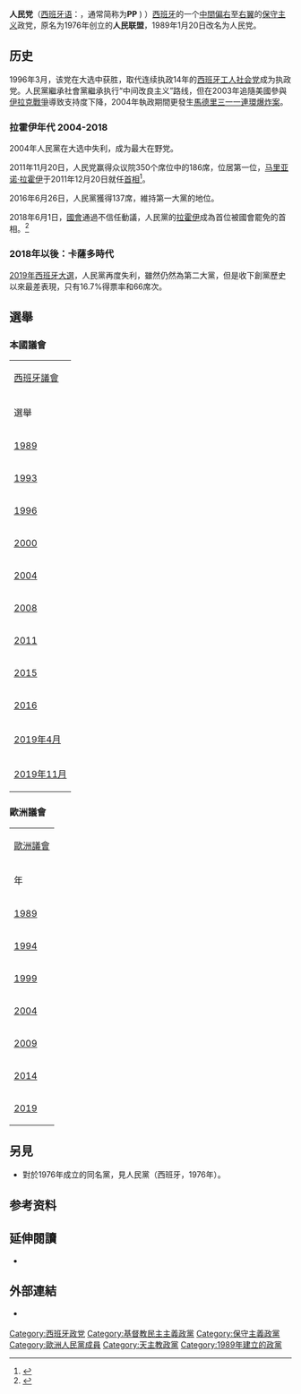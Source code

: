 {{Infobox political party
|name         = 人民党
|native_name  = ''Partido Popular''
|abbreviation = PP
|logo         = PP icono 2019.svg
|colorcode          = {{Party_meta/color/人民黨 (西班牙)}}
|president          = [[巴勃羅·卡薩多|巴勃羅·卡薩多]]
|secretary_general  = {{le|德奥特罗·加尔西亚·俄贺亚|Teodoro García Egeal}}
|spokesperson       = {{le|拉斐尔·埃尔南多·弗莱勒|Rafael Hernando Fraile|拉斐尔·埃尔南多}}
|founder            = {{le|曼努埃尔·弗拉加·伊里瓦内|Manuel Fraga Iribarne}}
|founded            = 1989年1月20日
|dissolved          = <!-- {{End date|YYYY|MM|DD}} -->
|merger             = {{le|人民联盟 (西班牙)|People's Alliance (Spain)|人民联盟}}、{{le|人民民主党 (西班牙)|People's Democratic Party (Spain)|人民民主党}}、{{le|自由党 (西班牙, 1976-89)|Liberal Party (Spain, 1976–89)|自由党}}
|split              =
|predecessor        = {{le|人民联盟 (西班牙)|People's Alliance (Spain)|人民联盟}}
|merged             =
|successor          =
|headquarters       = [[西班牙|西班牙]][[马德里|马德里]]赫诺瓦街13号<br>28004
|newspaper          =
|student_wing       =
|youth_wing         = {{le|西班牙人民党新世代|New Generations of the People’s Party of Spain|新世代}}
|membership_year    = 2018年
|membership         = 66,706<ref>{{Cite web |url=https://www.elconfidencial.com/espana/2018-06-26/solo-64-523-militantes-del-pp-se-inscriben-para-elegir-al-sucesor-de-rajoy_1584409/. |title=El Confidencial (in Spanish). 26 June 2018. Retrieved 26 June 2018. |access-date=2021-08-29 |archive-date=2022-04-12 |archive-url=https://web.archive.org/web/20220412022118/https://www.elconfidencial.com/espana/2018-06-26/solo-64-523-militantes-del-pp-se-inscriben-para-elegir-al-sucesor-de-rajoy_1584409/ }}</ref>
|ideology           = {{nowrap|[[保守主义|保守主义]]<ref name="Nordsieck">{{Cite web |url=http://www.parties-and-elections.eu/spain.html |title=Parties and Elections in Europe: The database about parliamentary elections and political parties in Europe, by Wolfram Nordsieck |accessdate=2015-12-28 |archive-date=2016-01-26 |archive-url=https://web.archive.org/web/20160126211820/http://www.parties-and-elections.eu/spain.html |dead-url=no }}</ref><ref name="HlousekKopecek">{{Citation |first1=Vít |last1=Hloušek |first2=Lubomír |last2=Kopeček |title=Origin, Ideology and Transformation of Political Parties: East-Central and Western Europe Compared |publisher=Ashgate |year=2010 |isbn=978-0-7546-7840-3 |page=159 |url=https://books.google.com/books?id=K79sdX-amEgC&printsec=frontcover&dq=hlousek+kopecek&hl=en&sa=X&ei=OCpiT_68OoaChQejzNGiCA&ved=0CDIQ6AEwAA#v=onepage&q=people%27s%20party%20spain&f=false |quote=From its original emphasis on a 'united and Catholic Spain', in the 1980s and 1990s it gradually evolved under the leadership of José Maria Aznar into a pragmatically-oriented conservative formation, with Christian democratic and, even more strongly, economically liberal elements. |accessdate=2015-12-28 |archive-date=2016-05-12 |archive-url=https://web.archive.org/web/20160512221217/https://books.google.com/books?id=K79sdX-amEgC&printsec=frontcover&dq=hlousek+kopecek&hl=en&sa=X&ei=OCpiT_68OoaChQejzNGiCA&ved=0CDIQ6AEwAA#v=onepage&q=people%27s%20party%20spain&f=false |dead-url=no }}</ref><ref name="Nordsieck"/><br>[[社会保守主义|社会保守主义]]<ref name="Nordsieck">{{Cite web |url=http://www.parties-and-elections.eu/spain.html |title=Parties and Elections in Europe: The database about parliamentary elections and political parties in Europe, by Wolfram Nordsieck |accessdate=2015-12-28 |archive-date=2016-01-26 |archive-url=https://web.archive.org/web/20160126211820/http://www.parties-and-elections.eu/spain.html |dead-url=no }}</ref><ref name="HlousekKopecek">{{Citation |first1=Vít |last1=Hloušek |first2=Lubomír |last2=Kopeček |title=Origin, Ideology and Transformation of Political Parties: East-Central and Western Europe Compared |publisher=Ashgate |year=2010 |isbn=978-0-7546-7840-3 |page=159 |url=https://books.google.com/books?id=K79sdX-amEgC&printsec=frontcover&dq=hlousek+kopecek&hl=en&sa=X&ei=OCpiT_68OoaChQejzNGiCA&ved=0CDIQ6AEwAA#v=onepage&q=people%27s%20party%20spain&f=false |quote=From its original emphasis on a 'united and Catholic Spain', in the 1980s and 1990s it gradually evolved under the leadership of José Maria Aznar into a pragmatically-oriented conservative formation, with Christian democratic and, even more strongly, economically liberal elements. |accessdate=2015-12-28 |archive-date=2016-05-12 |archive-url=https://web.archive.org/web/20160512221217/https://books.google.com/books?id=K79sdX-amEgC&printsec=frontcover&dq=hlousek+kopecek&hl=en&sa=X&ei=OCpiT_68OoaChQejzNGiCA&ved=0CDIQ6AEwAA#v=onepage&q=people%27s%20party%20spain&f=false |dead-url=no }}</ref><ref name="Nordsieck"/><br>[[民族保守主义|民族保守主义]]<ref>{{Cite book|url = https://books.google.com/books?id=s1yvBAAAQBAJ&pg=PR19|title = Catholicism and Nationalism: Changing Nature of Party Politics|isbn = 9781317610618|last1 = Resende|first1 = Madalena Meyer|date = 3 October 2014|access-date = 2022-05-02|archive-date = 2022-02-17|archive-url = https://web.archive.org/web/20220217172941/https://books.google.com/books?id=s1yvBAAAQBAJ&pg=PR19}}<br>{{Cite web |url=http://www.parties-and-elections.eu/spain.html |title=Parties and Elections in Europe: The database about parliamentary elections and political parties in Europe, by Wolfram Nordsieck |accessdate=2015-12-28 |archive-date=2016-01-26 |archive-url=https://web.archive.org/web/20160126211820/http://www.parties-and-elections.eu/spain.html |dead-url=no }}<br>{{Citation |first1=Vít |last1=Hloušek |first2=Lubomír |last2=Kopeček |title=Origin, Ideology and Transformation of Political Parties: East-Central and Western Europe Compared |publisher=Ashgate |year=2010 |isbn=978-0-7546-7840-3 |page=159 |url=https://books.google.com/books?id=K79sdX-amEgC&printsec=frontcover&dq=hlousek+kopecek&hl=en&sa=X&ei=OCpiT_68OoaChQejzNGiCA&ved=0CDIQ6AEwAA#v=onepage&q=people%27s%20party%20spain&f=false |quote=From its original emphasis on a 'united and Catholic Spain', in the 1980s and 1990s it gradually evolved under the leadership of José Maria Aznar into a pragmatically-oriented conservative formation, with Christian democratic and, even more strongly, economically liberal elements. |accessdate=2015-12-28 |archive-date=2016-05-12 |archive-url=https://web.archive.org/web/20160512221217/https://books.google.com/books?id=K79sdX-amEgC&printsec=frontcover&dq=hlousek+kopecek&hl=en&sa=X&ei=OCpiT_68OoaChQejzNGiCA&ved=0CDIQ6AEwAA#v=onepage&q=people%27s%20party%20spain&f=false |dead-url=no }}</ref><br>[[自由保守主义|自由保守主义]]<ref>{{Citation |first=Claire|last=Annesley|title=A Political And Economic Dictionary Of Western Europe|publisher=Routledge|year=2005 |page=260}}</ref><br>[[基督教民主主义|基督教民主主义]]<ref name="HlousekKopecek"/><ref name="Nordsieck"/><br>[[经济自由主义|经济自由主义]]<ref name="HlousekKopecek"/>}}<br>{{le|西班牙统一主义|Spanish unionism}}<ref>{{cite book |url=https://books.google.com/books?id=c4R1J7AyuIEC&lpg=PP1&hl=es&pg=PA40#v=onepage&q&f=false |title=Tiempo de exilio: Una mirada crítica a la modernidad española desde el pensamiento republicano en el exilio |first=Mari Paz |last=Balibrea Enríquez |publisher=Montesinos |year=2007 |isbn=9788496831469 |page=40 |language=es |access-date=2015-12-28 |archive-date=2016-05-29 |archive-url=https://web.archive.org/web/20160529110530/https://books.google.com/books?id=c4R1J7AyuIEC&lpg=PP1&hl=es&pg=PA40#v=onepage&q&f=false |dead-url=no }}</ref><br>[[民族主义|西班牙民族主义]]<ref>{{Cite book|url = https://books.google.com/books?id=s1yvBAAAQBAJ&pg=PR19|title = Catholicism and Nationalism: Changing Nature of Party Politics|isbn = 9781317610618|last1 = Resende|first1 = Madalena Meyer|date = 3 October 2014|access-date = 2022-05-02|archive-date = 2022-02-17|archive-url = https://web.archive.org/web/20220217172941/https://books.google.com/books?id=s1yvBAAAQBAJ&pg=PR19}}</ref>
|position           = [[中间偏右|中间偏右]]<ref>{{cite book|first1=Thomas|last1=Jansen|first2=Steven|last2=Van Hecke|year=2011|url=https://books.google.no/books?id=kXEA8XGdEb8C&lpg=PP1&hl=no&pg=PA53#v=onepage&q&f=false|title=At Europe's Service: The Origins and Evolution of the European People's Party|page=53|publisher=Springer Science & Business Media|isbn=9783642194146|quote="The right-wing Conservative AP was now transformed into a party of the centre-right: it was renamed People's Party (Partido Popular, PP) in the spring of 1989."|access-date=2015-12-28|archive-date=2016-03-03|archive-url=https://web.archive.org/web/20160303211226/https://books.google.no/books?id=kXEA8XGdEb8C&lpg=PP1&hl=no&pg=PA53#v=onepage&q&f=false|dead-url=yes}}<br>{{cite book|last=Newton|first=Michael T.|title=Institutions of Modern Spain: A Political and Economic Guide|url=https://books.google.no/books?id=K_ii-Rx5tBgC&lpg=PA207&dq=partido%20popular%20centre-right&hl=no&pg=PA200#v=onepage&q&f=false|year=1997|publisher=Cambridge University Press|page=200|isbn=9780521575089|quote="Since the 're-launch' of 1989, the party has established itself clearly as a party of the centre-right..."|access-date=2015-12-28|archive-date=2016-03-03|archive-url=https://web.archive.org/web/20160303234611/https://books.google.no/books?id=K_ii-Rx5tBgC&lpg=PA207&dq=partido%20popular%20centre-right&hl=no&pg=PA200#v=onepage&q&f=false|dead-url=yes}}<br>{{cite book|first=Madalena|last=Meyer Resende|year=2014|title=Catholicism and Nationalism: Changing Nature of Party Politics|url=https://books.google.no/books?id=s1yvBAAAQBAJ&lpg=PP1&hl=no&pg=PR19#v=onepage&q&f=false|page=xix|publisher=Routledge|isbn=9781317610618|quote="In 1989 the AP transformed into the Partido Popular (PP) – a coalition of center-right forces..."|access-date=2015-12-28|archive-date=2016-03-03|archive-url=https://web.archive.org/web/20160303204942/https://books.google.no/books?id=s1yvBAAAQBAJ&lpg=PP1&hl=no&pg=PR19#v=onepage&q&f=false|dead-url=yes}}<br>{{cite book|editor=Steven Van Hecke, Emmanuel Gerard|year=2004|chapter-url=https://books.google.no/books?id=QJ6x8zmRAaEC&lpg=PP1&hl=no&pg=PA243#v=onepage&q&f=false|title=Christian Democratic Parties in Europe Since the End of the Cold War|chapter=Who Learns from Whom: The Failure of Spanish Christian Democracy and the Success of the Partido Popular|first=Peter|last=Matuschek|page=243|publisher=Leuven University Press|isbn=9789058673770|access-date=2015-12-28|archive-date=2020-08-06|archive-url=https://web.archive.org/web/20200806050319/https://books.google.no/books?id=QJ6x8zmRAaEC&lpg=PP1&hl=no&pg=PA243#v=onepage&q&f=false|dead-url=no}}</ref>至[[右翼|右翼]]<ref>*{{cite book |first1=Jesus |last1=Ferreiro |first2=Felipe |last2=Serrano |title=The economic policy of the Spanish Socialist governments: 1982–1996 |editor1=Philip Arestis |editor2=Malcolm C. Sawyer |work=The Economics of the Third Way: Experiences from Around the World |url=https://books.google.com/books?id=YrRCyAXu64oC |access-date=2015-01-30 |year=2001 |publisher=Edward Elgar Publishing |isbn=1843762838 |page=155 |archive-date=2016-05-01 |archive-url=https://web.archive.org/web/20160501001513/https://books.google.com/books?id=YrRCyAXu64oC }}
*{{cite book |first=Omar G. |last=Encarnación |title=Spanish Politics: Democracy After Dictatorship |url=https://books.google.com/books?id=F1wWKJVaZeIC |access-date=2015-01-30 |year=2008 |publisher=Polity |isbn=978-0745639925 |pages=61–64 |archive-date=2016-05-05 |archive-url=https://web.archive.org/web/20160505005918/https://books.google.com/books?id=F1wWKJVaZeIC }}
*{{cite book |first=Isabel |last=Íñigo-Mora |title=Rhetorical strategies in the British and Spanish parliaments |editor=Cornelia Ilie |work=European Parliaments Under Scrutiny: Discourse Strategies and Interaction Practices |url=https://books.google.com/books?id=c077NeSGvXwC |access-date=2015-01-30 |date=2010 |publisher=John Benjamins Publishing |isbn=978-9027206299 |page=332 |archive-date=2016-04-24 |archive-url=https://web.archive.org/web/20160424153231/https://books.google.com/books?id=c077NeSGvXwC }}
*{{cite book |first=Susan M. |last=DiGiacomo |title=Re-presenting the Fascist Classroom: Education as a Space of Memory in Contemporary Spain |editor1=Sharon R. Roseman |editor2=Shawn S. Parkhurst |work=Recasting Culture and Space in Iberian Contexts |url=https://books.google.com/books?id=cF4GVDXb4b0C |access-date=2015-01-30 |year=2008 |publisher=SUNY Press |isbn=978-0791479018 |page=121 |archive-date=2016-05-07 |archive-url=https://web.archive.org/web/20160507093046/https://books.google.com/books?id=cF4GVDXb4b0C }}</ref>
|national           =
|international      = [[国际民主联盟|国际民主联盟]]<br>[[中间派民主国际|中间派民主国际]]
|european           = [[欧洲人民党|欧洲人民党]]
|europarl           = [[欧洲人民党党团|欧洲人民党党团]]
|affiliation1_title =
|affiliation1       =
|colors             = {{colorbox|#00A0DF}} [[天蓝色|天蓝色]]
|blank1_title       =
|blank1             =
|blank2_title       =
|blank2             =
|blank3_title       =
|blank3             =
|seats1_title       = [[西班牙众议院|众议院]]
|seats1             = {{Composition bar|88|350|hex={{Party_meta/color/人民黨 (西班牙)}}}}
|seats2_title       = [[西班牙参议院|参议院]]
|seats2             = {{Composition bar|75|265|hex={{Party_meta/color/人民黨 (西班牙)}}}}
|seats3_title       = [[欧洲议会|欧洲议会]]
|seats3             = {{Composition bar|12|59|hex={{Party_meta/color/人民黨 (西班牙)}}}}
|seats4_title       = 地方政府<br>（2019年）
|seats4             = {{Composition bar|20336 |67611|hex={{Party_meta/color/People's_Party_(Spain)}}}}
|seats5_title       = [[西班牙行政区划|区议会]]
|seats5             = {{Composition bar|331|1268|hex={{Party_meta/color/People's_Party_(Spain)}}}}
|seats6_title       = [[西班牙行政区划|区政府]]
|seats6             = {{Composition bar|6|19|hex={{Party_meta/color/People's_Party_(Spain)}}}}
|symbol             =
|website            = {{URL|http://www.pp.es}}
|footnotes          =
|country            = 西班牙
}}
'''人民党'''（[[西班牙语|西班牙语]]：{{lang|es|Partido Popular}}，通常简称为'''PP''' {{IPA-es|peˈpe|}}) ）[[西班牙|西班牙]]的一个[[中間偏右|中間偏右]]至[[右派|右翼]]的[[保守主义|保守主义]]政党，原名为1976年创立的'''人民联盟'''，1989年1月20日改名为人民党。

== 历史 ==
1996年3月，该党在大选中获胜，取代连续执政14年的[[西班牙工人社会党|西班牙工人社会党]]成为执政党。人民黨繼承社會黨繼承执行“中间改良主义”路线，但在2003年追隨美國參與[[伊拉克戰爭|伊拉克戰爭]]導致支持度下降，2004年執政期間更發生[[馬德里三一一連環爆炸案|馬德里三一一連環爆炸案]]。
=== 拉霍伊年代 2004-2018 ===
2004年人民黨在大选中失利，成为最大在野党。

2011年11月20日，人民党赢得众议院350个席位中的186席，位居第一位，[[马里亚诺·拉霍伊|马里亚诺·拉霍伊]]于2011年12月20日就任[[西班牙首相|首相]]<ref>{{cite web|author=中国新闻网|title=西班牙人民党宣布选举胜利 拉霍伊当选下届首相|url=http://www.chinanews.com/gj/2011/11-21/3473456.shtml|date=2011年11月21日|accessdate=2011年11月21日|archive-date=2019年5月2日|archive-url=https://web.archive.org/web/20190502070236/http://www.chinanews.com/gj/2011/11-21/3473456.shtml|dead-url=no}}</ref>。

2016年6月26日，人民黨獲得137席，維持第一大黨的地位。

2018年6月1日，[[西班牙國會|國會]]通過不信任動議，人民黨的[[马里亚诺·拉霍伊|拉霍伊]]成為首位被國會罷免的首相。<ref>{{Cite news|url=https://theinitium.com/article/20180601-evening-brief/|title=拉霍伊成西班牙首位被罷免首相，料新政府將採取親歐盟政策|author=端傳媒|date=2018年6月1日|work=端傳媒|accessdate=2018年6月1日|archive-date=2020年8月8日|archive-url=https://web.archive.org/web/20200808002914/https://theinitium.com/article/20180601-evening-brief/|dead-url=no}}</ref>
=== 2018年以後：卡薩多時代 ===
[[2019年西班牙大選|2019年西班牙大選]]，人民黨再度失利，雖然仍然為第二大黨，但是收下創黨歷史以來最差表現，只有16.7%得票率和66席次。

== 選舉 ==
=== 本國議會 ===
{| class="wikitable" style="font-size:97%; text-align:center;"
|-
| colspan="10"| [[西班牙議會|西班牙議會]]
|-
! rowspan="2"| 選舉
! colspan="5"| 眾議院
! colspan="2"| 參議院
! rowspan="2"| 領袖
! rowspan="2"| 地位
|-
! 得票
! %
! 排名
! 席次
! +/–
! 席次
! +/–
|-
! [[1989年西班牙大選|1989]]
| 5,285,972
| 25.8
| 2nd
| {{Composition bar|107|350|hex={{Party_meta/color/People's_Party_(Spain)}}}}
| [[File:Green_Arrow_Up_Darker.svg|10px]]2
| {{Composition bar|78|208|hex={{Party_meta/color/People's_Party_(Spain)}}}}
| [[File:Green_Arrow_Up_Darker.svg|10px]]15
|rowspan=4| [[何塞·玛丽亚·阿斯纳尔|何塞·玛丽亚·阿斯纳尔]]
| style="background-color:#fcc;"| 反对党
|-
! [[1993年西班牙大選|1993]]
| 8,201,463
| 34.8
| 2nd
| {{Composition bar|141|350|hex={{Party_meta/color/People's_Party_(Spain)}}}}
| [[File:Green_Arrow_Up_Darker.svg|10px]]34
| {{Composition bar|93|208|hex={{Party_meta/color/People's_Party_(Spain)}}}}
| [[File:Green_Arrow_Up_Darker.svg|10px]]15
| style="background-color:#fcc;"| 反对党
|-
! [[1996年西班牙大選|1996]]
| 9,716,006
| 38.8
| '''1st'''
| {{Composition bar|156|350|hex={{Party_meta/color/People's_Party_(Spain)}}}}
| [[File:Green_Arrow_Up_Darker.svg|10px]]15
| {{Composition bar|112|208|hex={{Party_meta/color/People's_Party_(Spain)}}}}
| [[File:Green_Arrow_Up_Darker.svg|10px]]19
| style="background-color:#cfc;"| 执政党
|-
! [[2000_Spanish_general_election|2000]]
| 10,321,178
| 44.5
| '''1st'''
| {{Composition bar|183|350|hex={{Party_meta/color/People's_Party_(Spain)}}}}
| [[File:Green_Arrow_Up_Darker.svg|10px]]27
| {{Composition bar|127|208|hex={{Party_meta/color/People's_Party_(Spain)}}}}
| [[File:Green_Arrow_Up_Darker.svg|10px]]15
| style="background-color:#cfc;"| 执政党
|-
! [[2004年西班牙大選|2004]]
| 9,763,144
| 37.7
| 2nd
| {{Composition bar|148|350|hex={{Party_meta/color/People's_Party_(Spain)}}}}
| [[File:Red_Arrow_Down.svg|10px]]35
| {{Composition bar|102|208|hex={{Party_meta/color/People's_Party_(Spain)}}}}
| [[File:Red_Arrow_Down.svg|10px]]25
|rowspan=6| [[马里亚诺·拉霍伊|马里亚诺·拉霍伊]]
| style="background-color:#fcc;"| 反对党
|-
! [[2008年西班牙大選|2008]]
| 10,278,010
| 39.9
| 2nd
| {{Composition bar|154|350|hex={{Party_meta/color/People's_Party_(Spain)}}}}
| [[File:Green_Arrow_Up_Darker.svg|10px]]6
| {{Composition bar|101|208|hex={{Party_meta/color/People's_Party_(Spain)}}}}
| [[File:Red_Arrow_Down.svg|10px]]1
| style="background-color:#fcc;"| 反对党
|-
! [[2011年西班牙大選|2011]]
| 10,866,566
| 44.6
| '''1st'''
| {{Composition bar|186|350|hex={{Party_meta/color/People's_Party_(Spain)}}}}
| [[File:Green_Arrow_Up_Darker.svg|10px]]32
| {{Composition bar|136|208|hex={{Party_meta/color/People's_Party_(Spain)}}}}
| [[File:Green_Arrow_Up_Darker.svg|10px]]35
| style="background-color:#cfc;"| 执政党
|-
! [[2015年西班牙大選|2015]]
| 7,236,965
| 28.7
| '''1st'''
| {{Composition bar|123|350|hex={{Party_meta/color/People's_Party_(Spain)}}}}
| [[File:Red_Arrow_Down.svg|10px]]63
| {{Composition bar|124|208|hex={{Party_meta/color/People's_Party_(Spain)}}}}
| [[File:Red_Arrow_Down.svg|10px]]12
| style="background-color:#ffc;"| 看守政府
|-
! rowspan="2"| [[2016年西班牙大選|2016]]
| rowspan="2"| 7,941,236
| rowspan="2"| 33.0
| rowspan="2"| '''1st'''
| rowspan="2"| {{Composition bar|137|350|hex={{Party_meta/color/People's_Party_(Spain)}}}}
| rowspan="2"| [[File:Green_Arrow_Up_Darker.svg|10px]]14
| rowspan="2"| {{Composition bar|130|208|hex={{Party_meta/color/People's_Party_(Spain)}}}}
| rowspan="2"| [[File:Green_Arrow_Up_Darker.svg|10px]]6
| style="background-color:#cfc;"| 执政黨
|-
| style="background-color:#fcc;"| 反对党 {{small|(2018–2019)}}
|-
! [[2019年4月西班牙大選|2019年4月]]
| 4,373,653
| 16.69%
| 2nd
| {{Composition bar|66|350|hex={{Party_meta/color/People's_Party_(Spain)}}}}
| [[File:Red_Arrow_Down.svg|10px]]71
| {{Composition bar|54|208|hex={{Party_meta/color/People's_Party_(Spain)}}}}
| [[File:Red_Arrow_Down.svg|10px]]76
| rowspan="2"|[[巴勃羅·卡薩多|巴勃羅·卡薩多]]
| style="background-color:#ffc;"| {{small|(重新大選)}} 
|-
! [[2019年11月西班牙大選|2019年11月]]
| 5,019,869
| 20.82%
| 2nd
| {{Composition bar|88|350|hex={{Party_meta/color/People's_Party_(Spain)}}}}
| [[File:Green_Arrow_Up_Darker.svg|10px]]22
| {{Composition bar|80|208|hex={{Party_meta/color/People's_Party_(Spain)}}}}
| [[File:Green_Arrow_Up_Darker.svg|10px]]26
| style="background-color:#fcc;"| 反对党
|}

=== 歐洲議會 ===
{| class="wikitable" style="font-size:97%; text-align:center;"
|-
| colspan="6"| [[歐洲議會|歐洲議會]]
|-
! 年
! 得票
! %
! 排名
! 席次
! +/–
|-
! [[1989_European_Parliament_election_in_Spain|1989]]
| 3,395,015
| 21.4
| 2nd
| {{Composition bar|15|60|hex={{Party_meta/color/People's_Party_(Spain)}}}}
| [[File:Red_Arrow_Down.svg|10px]]2
|-
! [[1994_European_Parliament_election_in_Spain|1994]]
| 7,453,900
| 40.1
| '''1st'''
| {{Composition bar|28|64|hex={{Party_meta/color/People's_Party_(Spain)}}}}
| [[File:Green_Arrow_Up_Darker.svg|10px]]13
|-
! [[1999_European_Parliament_election_in_Spain|1999]]
| 8,410,993
| 39.7
| '''1st'''
| {{Composition bar|27|64|hex={{Party_meta/color/People's_Party_(Spain)}}}}
| [[File:Red_Arrow_Down.svg|10px]]1
|-
! [[2004_European_Parliament_election_in_Spain|2004]]
| 6,393,192
| 41.2
| 2nd
| {{Composition bar|24|54|hex={{Party_meta/color/People's_Party_(Spain)}}}}
| [[File:Red_Arrow_Down.svg|10px]]3
|-
! [[2009_European_Parliament_election_in_Spain|2009]]
| 6,670,377
| 42.1
| '''1st'''
| {{Composition bar|24|54|hex={{Party_meta/color/People's_Party_(Spain)}}}}
| [[File:Arrow_Blue_Right_001.svg|10px]]0
|-
! [[2014_European_Parliament_election_in_Spain|2014]]
| 4,098,339
| 26.1
| '''1st'''
| {{Composition bar|16|54|hex={{Party_meta/color/People's_Party_(Spain)}}}}
| [[File:Red_Arrow_Down.svg|10px]]
|-
! [[2019年歐洲議會選舉_(西班牙)|2019]]
| 4,510,193
| 20.1
| 2nd
| {{Composition bar|12|54|hex={{Party_meta/color/People's_Party_(Spain)}}}}
| [[File:Red_Arrow_Down.svg|10px]]4
|}

== 另見 ==
* 對於1976年成立的同名黨，見人民黨（西班牙，1976年）。
==参考资料==
{{reflist|30em}}

== 延伸閱讀 ==
* {{Cite book |first=Peter |last=Matuschek |title=Who Learns from Whom? The Failure of Spanish Christian Democracy and the Success of the Partido Popular |editor1=Steven Van Hecke |editor2=Emmanuel Gerard |work=Christian Democratic Parties in Europe Since the End of the Cold War |publisher=Leuven University Press |year=2004 |isbn=90-5867-377-4 |pages=243–268}}

==外部連結==
*{{Official|http://www.pp.es}} {{es icon}}

{{西班牙政党}}
[[Category:西班牙政党|Category:西班牙政党]]
[[Category:基督教民主主義政黨|Category:基督教民主主義政黨]]
[[Category:保守主義政黨|Category:保守主義政黨]]
[[Category:歐洲人民黨成員|Category:歐洲人民黨成員]]
[[Category:天主教政黨|Category:天主教政黨]]
[[Category:1989年建立的政黨|Category:1989年建立的政黨]]